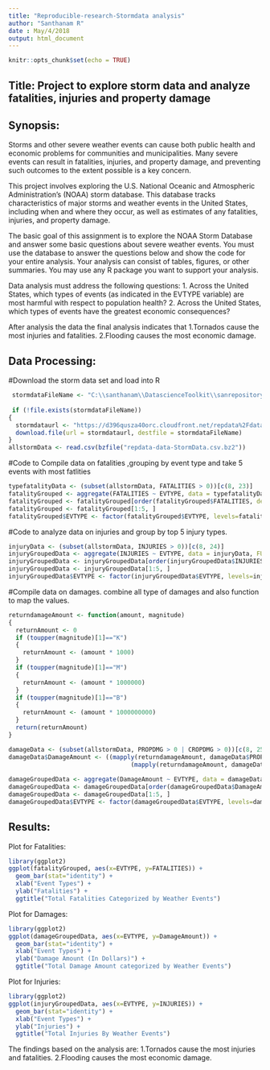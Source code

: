 ```yaml
---
title: "Reproducible-research-Stormdata analysis"
author: "Santhanam R"
date : May/4/2018
output: html_document
---
```


```r
knitr::opts_chunk$set(echo = TRUE)
```

## Title: Project to explore storm data and analyze fatalities, injuries  and property damage

## Synopsis:
Storms and other severe weather events can cause both public health and economic problems for communities and municipalities. Many severe events can result in fatalities, injuries, and property damage, and preventing such outcomes to the extent possible is a key concern.

This project involves exploring the U.S. National Oceanic and Atmospheric Administration's (NOAA) storm database. This database tracks characteristics of major storms and weather events in the United States, including when and where they occur, as well as estimates of any fatalities, injuries, and property damage.

The basic goal of this assignment is to explore the NOAA Storm Database and answer some basic questions about severe weather events. You must use the database to answer the questions below and show the code for your entire analysis. Your analysis can consist of tables, figures, or other summaries. You may use any R package you want to support your analysis.

Data analysis must address the following questions:
1. Across the United States, which types of events (as indicated in the EVTYPE variable) are most harmful with respect to population health?
2. Across the United States, which types of events have the greatest economic consequences?

After analysis the data the final analysis indicates that
1.Tornados cause the most injuries and fatalities.
2.Flooding causes the most economic damage.

## Data Processing:

#Download the storm data set and load into R

```r
 stormdataFileName <- "C:\\santhanam\\DatascienceToolkit\\sanrepository\\RepData_PeerAssessment2\\repdata-data-StormData.csv.bz2"
 
 if (!file.exists(stormdataFileName))
{
  stormdataurl <- "https://d396qusza40orc.cloudfront.net/repdata%2Fdata%2FStormData.csv.bz2"
  download.file(url = stormdataurl, destfile = stormdataFileName)
}
allstormData <- read.csv(bzfile("repdata-data-StormData.csv.bz2"))

```

#Code to Compile data on fatalities ,grouping by event type and take  5 events with most fatlities

``` r
typefatalityData <- (subset(allstormData, FATALITIES > 0))[c(8, 23)]
fatalityGrouped <- aggregate(FATALITIES ~ EVTYPE, data = typefatalityData, FUN = "sum", na.rm = TRUE)
fatalityGrouped <- fatalityGrouped[order(fatalityGrouped$FATALITIES, decreasing=TRUE), ]
fatalityGrouped <- fatalityGrouped[1:5, ]
fatalityGrouped$EVTYPE <- factor(fatalityGrouped$EVTYPE, levels=fatalityGrouped$EVTYPE)

```
#Code to analyze data on injuries and group by top 5 injury types.

```r

injuryData <- (subset(allstormData, INJURIES > 0))[c(8, 24)]
injuryGroupedData <- aggregate(INJURIES ~ EVTYPE, data = injuryData, FUN = "sum", na.rm = TRUE)
injuryGroupedData <- injuryGroupedData[order(injuryGroupedData$INJURIES, decreasing=TRUE), ]
injuryGroupedData <- injuryGroupedData[1:5, ]
injuryGroupedData$EVTYPE <- factor(injuryGroupedData$EVTYPE, levels=injuryGroupedData$EVTYPE)

```
#Compile data on damages. combine all type of damages and also function to map the values.

```r

returndamageAmount <- function(amount, magnitude)
{
  returnAmount <- 0
  if (toupper(magnitude)[1]=="K")
  {
    returnAmount <- (amount * 1000)
  }
  if (toupper(magnitude)[1]=="M")
  {
    returnAmount <- (amount * 1000000)
  }
  if (toupper(magnitude)[1]=="B")
  {
    returnAmount <- (amount * 1000000000)
  }
  return(returnAmount)
}

damageData <- (subset(allstormData, PROPDMG > 0 | CROPDMG > 0))[c(8, 25, 26, 27, 28)]
damageData$DamageAmount <- ((mapply(returndamageAmount, damageData$PROPDMG, damageData$PROPDMGEXP)) +
                                  (mapply(returndamageAmount, damageData$CROPDMG, damageData$CROPDMGEXP)))
                          
damageGroupedData <- aggregate(DamageAmount ~ EVTYPE, data = damageData, FUN = "sum", na.rm = TRUE)
damageGroupedData <- damageGroupedData[order(damageGroupedData$DamageAmount, decreasing=TRUE), ]
damageGroupedData <- damageGroupedData[1:5, ]
damageGroupedData$EVTYPE <- factor(damageGroupedData$EVTYPE, levels=damageGroupedData$EVTYPE)

```

## Results:

Plot for Fatalities:

```r

library(ggplot2)
ggplot(fatalityGrouped, aes(x=EVTYPE, y=FATALITIES)) +
  geom_bar(stat="identity") +
  xlab("Event Types") + 
  ylab("Fatalities") +
  ggtitle("Total Fatalities Categorized by Weather Events")


```


Plot for Damages:


```r
library(ggplot2)
ggplot(damageGroupedData, aes(x=EVTYPE, y=DamageAmount)) +
  geom_bar(stat="identity") +
  xlab("Event Types") + 
  ylab("Damage Amount (In Dollars)") +
  ggtitle("Total Damage Amount categorized by Weather Events")


```

Plot for Injuries:

```r

library(ggplot2)
ggplot(injuryGroupedData, aes(x=EVTYPE, y=INJURIES)) +
  geom_bar(stat="identity") +
  xlab("Event Types") + 
  ylab("Injuries") +
  ggtitle("Total Injuries By Weather Events")

```

The findings based on the analysis are:
1.Tornados cause the most injuries and fatalities.
2.Flooding causes the most economic damage.
